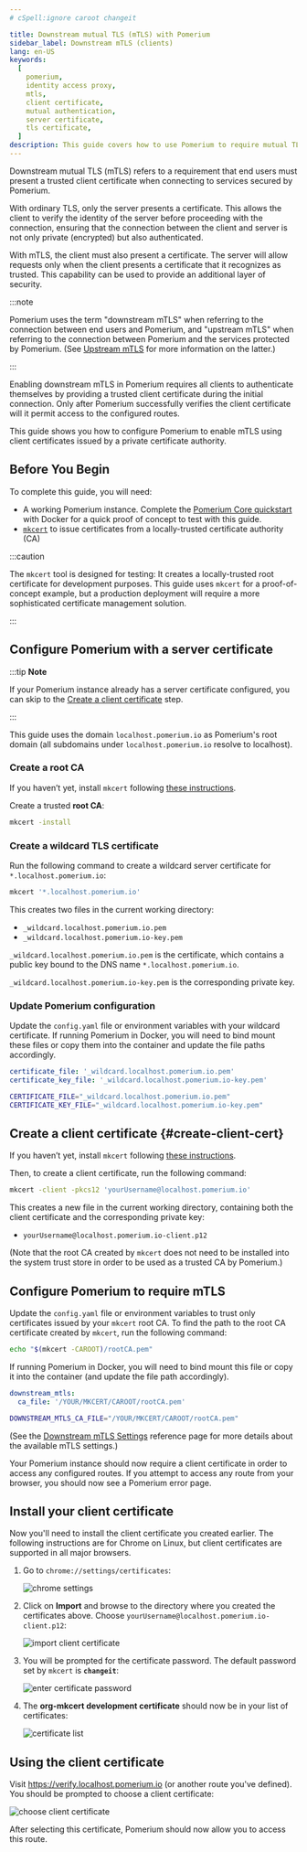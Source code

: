 ```yaml
---
# cSpell:ignore caroot changeit

title: Downstream mutual TLS (mTLS) with Pomerium
sidebar_label: Downstream mTLS (clients)
lang: en-US
keywords:
  [
    pomerium,
    identity access proxy,
    mtls,
    client certificate,
    mutual authentication,
    server certificate,
    tls certificate,
  ]
description: This guide covers how to use Pomerium to require mutual TLS authentication (mTLS) for end users, using client certificates with a custom certificate authority.
---
```



Downstream mutual TLS (mTLS) refers to a requirement that end users must present a trusted client certificate when connecting to services secured by Pomerium.

With ordinary TLS, only the server presents a certificate. This allows the client to verify the identity of the server before proceeding with the connection, ensuring that the connection between the client and server is not only private (encrypted) but also authenticated.

With mTLS, the client must also present a certificate. The server will allow requests only when the client presents a certificate that it recognizes as trusted. This capability can be used to provide an additional layer of security.

:::note

Pomerium uses the term "downstream mTLS" when referring to the connection between end users and Pomerium, and "upstream mTLS" when referring to the connection between Pomerium and the services protected by Pomerium. (See [Upstream mTLS](/docs/capabilities/mtls-services) for more information on the latter.)

:::

Enabling downstream mTLS in Pomerium requires all clients to authenticate themselves by providing a trusted client certificate during the initial connection. Only after Pomerium successfully verifies the client certificate will it permit access to the configured routes.

This guide shows you how to configure Pomerium to enable mTLS using client certificates issued by a private certificate authority.

## Before You Begin

To complete this guide, you will need:

- A working Pomerium instance. Complete the [Pomerium Core quickstart](/docs/quickstart) with Docker for a quick proof of concept to test with this guide.
- [`mkcert`](https://github.com/FiloSottile/mkcert#installation) to issue certificates from a locally-trusted certificate authority (CA)

:::caution

The `mkcert` tool is designed for testing: It creates a locally-trusted root certificate for development purposes. This guide uses `mkcert` for a proof-of-concept example, but a production deployment will require a more sophisticated certificate management solution.

:::

## Configure Pomerium with a server certificate

:::tip **Note**

If your Pomerium instance already has a server certificate configured, you can skip to the [Create a client certificate](#create-client-cert) step.

:::

This guide uses the domain `localhost.pomerium.io` as Pomerium's root domain (all subdomains under `localhost.pomerium.io` resolve to localhost).

### Create a root CA

If you haven’t yet, install `mkcert` following [these instructions](https://github.com/FiloSottile/mkcert#installation).

Create a trusted **root CA**:

```bash
mkcert -install
```

### Create a wildcard TLS certificate

Run the following command to create a wildcard server certificate for `*.localhost.pomerium.io`:

```bash
mkcert '*.localhost.pomerium.io'
```

This creates two files in the current working directory:

- `_wildcard.localhost.pomerium.io.pem`
- `_wildcard.localhost.pomerium.io-key.pem`

`_wildcard.localhost.pomerium.io.pem` is the certificate, which contains a public key bound to the DNS name `*.localhost.pomerium.io`.

`_wildcard.localhost.pomerium.io-key.pem` is the corresponding private key.

### Update Pomerium configuration

Update the `config.yaml` file or environment variables with your wildcard certificate. If running Pomerium in Docker, you will need to bind mount these files or copy them into the container and update the file paths accordingly.

<Tabs groupId="config-type">
<TabItem value="config.yaml">

```yaml
certificate_file: '_wildcard.localhost.pomerium.io.pem'
certificate_key_file: '_wildcard.localhost.pomerium.io-key.pem'
```

</TabItem>
<TabItem value="Environment Variables" label="Environment Variables">

```bash
CERTIFICATE_FILE="_wildcard.localhost.pomerium.io.pem"
CERTIFICATE_KEY_FILE="_wildcard.localhost.pomerium.io-key.pem"
```

</TabItem>
</Tabs>

## Create a client certificate {#create-client-cert}

If you haven’t yet, install `mkcert` following [these instructions](https://github.com/FiloSottile/mkcert#installation).

Then, to create a client certificate, run the following command:

```bash
mkcert -client -pkcs12 'yourUsername@localhost.pomerium.io'
```

This creates a new file in the current working directory, containing both the client certificate and the corresponding private key:

- `yourUsername@localhost.pomerium.io-client.p12`

(Note that the root CA created by `mkcert` does not need to be installed into the system trust store in order to be used as a trusted CA by Pomerium.)

## Configure Pomerium to require mTLS

Update the `config.yaml` file or environment variables to trust only certificates issued by your `mkcert` root CA. To find the path to the root CA certificate created by `mkcert`, run the following command:

```bash
echo "$(mkcert -CAROOT)/rootCA.pem"
```

If running Pomerium in Docker, you will need to bind mount this file or copy it into the container (and update the file path accordingly).

<Tabs groupId="config-type">
<TabItem value="config.yaml" label="config.yaml">

```yaml
downstream_mtls:
  ca_file: '/YOUR/MKCERT/CAROOT/rootCA.pem'
```

</TabItem>
<TabItem value="Environment Variables" label="Environment Variables">

```bash
DOWNSTREAM_MTLS_CA_FILE="/YOUR/MKCERT/CAROOT/rootCA.pem"
```

</TabItem>
</Tabs>

(See the [Downstream mTLS Settings](/docs/reference/downstream-mtls-settings) reference page for more details about the available mTLS settings.)

Your Pomerium instance should now require a client certificate in order to access any configured routes. If you attempt to access any route from your browser, you should now see a Pomerium error page.

## Install your client certificate

Now you'll need to install the client certificate you created earlier. The following instructions are for Chrome on Linux, but client certificates are supported in all major browsers.

1. Go to `chrome://settings/certificates`:

   ![chrome settings](img/mtls/01-chrome-settings-certificates.png)

1. Click on **Import** and browse to the directory where you created the certificates above. Choose `yourUsername@localhost.pomerium.io-client.p12`:

   ![import client certificate](img/mtls/02-import-client-certificate.png)

1. You will be prompted for the certificate password. The default password set by `mkcert` is **`changeit`**:

   ![enter certificate password](img/mtls/03-enter-certificate-password.png)

1. The **org-mkcert development certificate** should now be in your list of certificates:

   ![certificate list](img/mtls/04-certificate-list.png)

## Using the client certificate

Visit https://verify.localhost.pomerium.io (or another route you've defined). You should be prompted to choose a client certificate:

![choose client certificate](img/mtls/05-select-client-certificate.png)

After selecting this certificate, Pomerium should now allow you to access this route.
